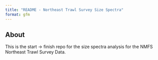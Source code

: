 ```yaml
---
title: "README - Northeast Trawl Survey Size Spectra"
format: gfm
---
```


## About

This is the start -> finish repo for the size spectra analysis for the NMFS Northeast Trawl Survey Data.

